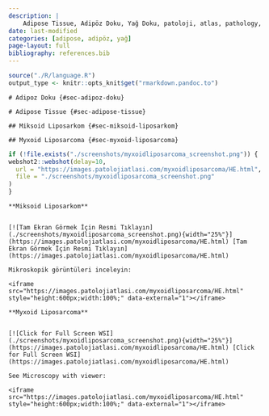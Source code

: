 ```yaml
---
description: |
    Adipose Tissue, Adipöz Doku, Yağ Doku, patoloji, atlas, pathology, whole slide image
date: last-modified
categories: [adipose, adipöz, yağ]
page-layout: full
bibliography: references.bib
---
```


```r
source("./R/language.R")
output_type <- knitr::opts_knit$get("rmarkdown.pandoc.to")
```

```asis
# Adipoz Doku {#sec-adipoz-doku}
```

```asis
# Adipose Tissue {#sec-adipose-tissue}
```

```asis
## Miksoid Liposarkom {#sec-miksoid-liposarkom}
```

```asis
## Myxoid Liposarcoma {#sec-myxoid-liposarcoma}
```

```r
if (!file.exists("./screenshots/myxoidliposarcoma_screenshot.png")) {
webshot2::webshot(delay=10,
  url = "https://images.patolojiatlasi.com/myxoidliposarcoma/HE.html",
  file = "./screenshots/myxoidliposarcoma_screenshot.png"
)
}
```

```asis

**Miksoid Liposarkom**


[![Tam Ekran Görmek İçin Resmi Tıklayın](./screenshots/myxoidliposarcoma_screenshot.png){width="25%"}](https://images.patolojiatlasi.com/myxoidliposarcoma/HE.html) [Tam Ekran Görmek İçin Resmi Tıklayın](https://images.patolojiatlasi.com/myxoidliposarcoma/HE.html)

```


```asis

Mikroskopik görüntüleri inceleyin:

<iframe src="https://images.patolojiatlasi.com/myxoidliposarcoma/HE.html" style="height:600px;width:100%;" data-external="1"></iframe>

```

```asis

**Myxoid Liposarcoma**


[![Click for Full Screen WSI](./screenshots/myxoidliposarcoma_screenshot.png){width="25%"}](https://images.patolojiatlasi.com/myxoidliposarcoma/HE.html) [Click for Full Screen WSI](https://images.patolojiatlasi.com/myxoidliposarcoma/HE.html)

```

```asis

See Microscopy with viewer: 

<iframe src="https://images.patolojiatlasi.com/myxoidliposarcoma/HE.html" style="height:600px;width:100%;" data-external="1"></iframe>

```
